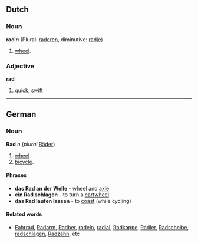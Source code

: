 ==Dutch==
===Noun===
'''rad''' ''n'' (Plural: [[raderen]], diminutive: [[radje]])

# [[wheel]].

===Adjective===
'''rad'''

# [[quick]], [[swift]]

----
==German==
===Noun===
'''Rad''' ''n'' (''plural'' [[Räder]])

# [[wheel]].
# [[bicycle]].

====Phrases====
* '''das Rad an der Welle''' - wheel and [[axle]]
* '''ein Rad schlagen''' - to turn a [[cartwheel]]
* '''das Rad laufen lassen''' - to [[coast]] (while cycling)

====Related words====
* [[Fahrrad]], [[Radarm]], [[Radber]], [[radeln]], [[radial]], [[Radkappe]], [[Radler]], [[Radscheibe]], [[radschlagen]], [[Radzahn]], etc